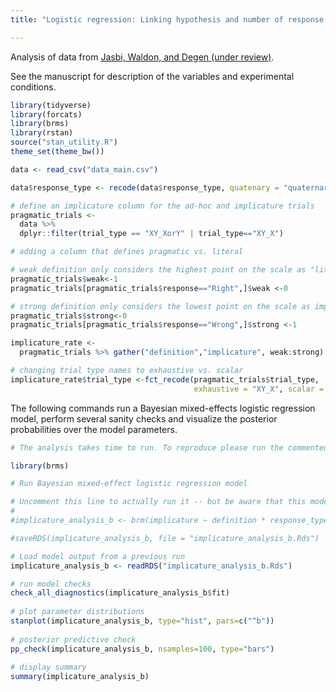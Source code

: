 ```yaml
---
title: "Logistic regression: Linking hypothesis and number of response options modulate inferred scalar implicature rate"

---
```


Analysis of data from [Jasbi, Waldon, and Degen (under review)](https://sites.google.com/site/judithdegen/JasbiWaldonDegen_submitted.pdf?attredirects=0).

See the manuscript for description of the variables and experimental conditions.

```r
library(tidyverse)
library(forcats)
library(brms)
library(rstan)
source("stan_utility.R")
theme_set(theme_bw())
```

```r
data <- read_csv("data_main.csv")

data$response_type <- recode(data$response_type, quatenary = "quaternary", tertiary = "ternary")

# define an implicature column for the ad-hoc and implicature trials
pragmatic_trials <- 
  data %>%
  dplyr::filter(trial_type == "XY_XorY" | trial_type=="XY_X")

# adding a column that defines pragmatic vs. literal

# weak definition only considers the highest point on the scale as "literal" (Weak link in paper)
pragmatic_trials$weak<-1
pragmatic_trials[pragmatic_trials$response=="Right",]$weak <-0

# strong definition only considers the lowest point on the scale as implicature (Strong link in paper)
pragmatic_trials$strong<-0
pragmatic_trials[pragmatic_trials$response=="Wrong",]$strong <-1

implicature_rate <- 
  pragmatic_trials %>% gather("definition","implicature", weak:strong)

# changing trial type names to exhaustive vs. scalar
implicature_rate$trial_type <-fct_recode(pragmatic_trials$trial_type, 
                                         exhaustive = "XY_X", scalar = "XY_XorY")
```



The following commands run a Bayesian mixed-effects logistic regression model, perform several
sanity checks and visualize the posterior probabilities over the model parameters.

```r
# The analysis takes time to run. To reproduce please run the commented lines. We have saved the results we obtained as a dataframe.

library(brms)

# Run Bayesian mixed-effect logistic regression model

# Uncomment this line to actually run it -- but be aware that this model takes several hours to run!
# 
#implicature_analysis_b <- brm(implicature ~ definition * response_type * trial_type + (definition*trial_type*response_type|card) + (definition*trial_type|participant), family="bernoulli", data=implicature_rate, control = list(adapt_delta = 0.99, max_treedepth = 15))

#saveRDS(implicature_analysis_b, file = "implicature_analysis_b.Rds")

# Load model output from a previous run
implicature_analysis_b <- readRDS("implicature_analysis_b.Rds")

# run model checks
check_all_diagnostics(implicature_analysis_b$fit)
  
# plot parameter distributions
stanplot(implicature_analysis_b, type="hist", pars=c("^b"))
  
# posterior predictive check
pp_check(implicature_analysis_b, nsamples=100, type="bars")
  
# display summary
summary(implicature_analysis_b)

```

